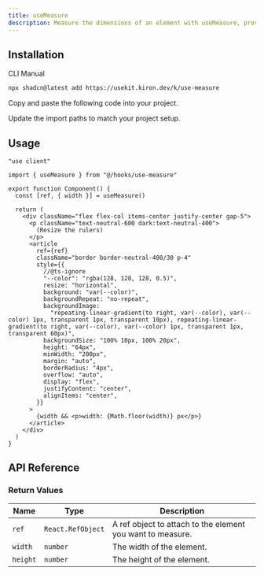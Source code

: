 ```yaml
---
title: useMeasure
description: Measure the dimensions of an element with useMeasure, providing options to track changes and observe the element.
---
```


<ComponentPreview name="use-measure-demo" />

## Installation

<CodeTabs>

<TabsList>
  <TabsTrigger value="cli">CLI</TabsTrigger>
  <TabsTrigger value="manual">Manual</TabsTrigger>
</TabsList>

<TabsContent value="cli">

```bash
npx shadcn@latest add https://usekit.kiron.dev/k/use-measure
```

</TabsContent>

<TabsContent value="manual">

<Steps>

<Step>Copy and paste the following code into your project.</Step>

<ComponentSource name="use-measure" />

<Step>Update the import paths to match your project setup.</Step>

</Steps>

</TabsContent>

</CodeTabs>

## Usage

```tsx {3, 6}
"use client"

import { useMeasure } from "@/hooks/use-measure"

export function Component() {
  const [ref, { width }] = useMeasure()

  return (
    <div className="flex flex-col items-center justify-center gap-5">
      <p className="text-neutral-600 dark:text-neutral-400">
        (Resize the rulers)
      </p>
      <article
        ref={ref}
        className="border border-neutral-400/30 p-4"
        style={{
          //@ts-ignore
          "--color": "rgba(128, 128, 128, 0.5)",
          resize: "horizontal",
          background: "var(--color)",
          backgroundRepeat: "no-repeat",
          backgroundImage:
            "repeating-linear-gradient(to right, var(--color), var(--color) 1px, transparent 1px, transparent 10px), repeating-linear-gradient(to right, var(--color), var(--color) 1px, transparent 1px, transparent 60px)",
          backgroundSize: "100% 10px, 100% 20px",
          height: "64px",
          minWidth: "200px",
          margin: "auto",
          borderRadius: "4px",
          overflow: "auto",
          display: "flex",
          justifyContent: "center",
          alignItems: "center",
        }}
      >
        {width && <p>width: {Math.floor(width)} px</p>}
      </article>
    </div>
  )
}
```

## API Reference

### Return Values

| Name     | Type              | Description                                                |
| -------- | ----------------- | ---------------------------------------------------------- |
| `ref`    | `React.RefObject` | A ref object to attach to the element you want to measure. |
| `width`  | `number`          | The width of the element.                                  |
| `height` | `number`          | The height of the element.                                 |
